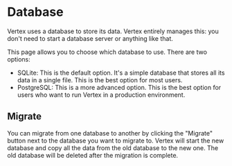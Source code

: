# Database

Vertex uses a database to store its data.
Vertex entirely manages this: you don't need to start a database server or anything like that.

This page allows you to choose which database to use. There are two options:

- SQLite: This is the default option. It's a simple database that stores all its data in a single file. This is the best option for most users.
- PostgreSQL: This is a more advanced option. This is the best option for users who want to run Vertex in a production environment.

## Migrate

You can migrate from one database to another by clicking the "Migrate" button next to the database you want to migrate to.
Vertex will start the new database and copy all the data from the old database to the new one. The old database will be deleted after the migration is complete.
